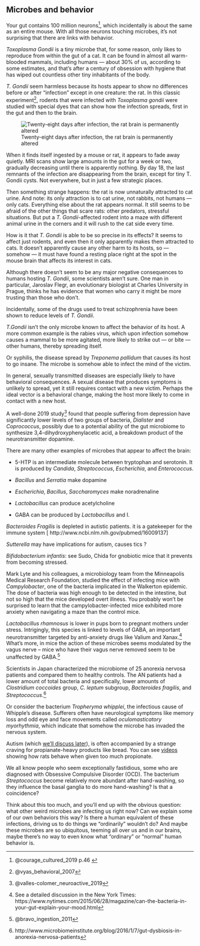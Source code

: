 ## Microbes and behavior {#scienceMicrobesBehavior}

Your gut contains 100 million neurons^[@courage_cultured_2019 p.46 ], which incidentally is about the same as an entire mouse. With all those neurons touching microbes, it's not surprising that there are links with behavior.

_Toxoplasma Gondii_ is a tiny microbe that, for some reason, only likes to reproduce from within the gut of a cat. It can be found in almost all warm-blooded mammals, including humans — about 30% of us, according to some estimates, and that's after a century of obsession with hygiene that has wiped out countless other tiny inhabitants of the body.

_T. Gondii_ seem harmless because its hosts appear to show no differences before or after "infection" except in one creature: the rat. In this classic experiment^[@vyas_behavioral_2007], rodents that were infected with _Toxoplasma gondii_ were studied with special dyes that can show how the infection spreads, first in the gut and then to the brain. 

![Twenty-eight days after infection, the rat brain is permanently altered](https://onedrive.live.com/embed?resid=8BC6084B92FFA451%21684588&authkey=%21ANavft_gNyN-fk4&width=660)

When it finds itself ingested by a mouse or rat, it appears to fade away quietly. MRI scans show large amounts in the gut for a week or two, gradually decreasing until there is apparently nothing. By day 18, the last remnants of the infection are disappearing from the brain, except for tiny T. Gondii cysts. Not everywhere, but in just a few strategic places.

Then something strange happens: the rat is now unnaturally attracted to cat urine. And note: its only attraction is to cat urine, not rabbits, not humans — only cats. Everything else about the rat appears normal. It still seems to be afraid of the other things that scare rats: other predators, stressful situations. But put a _T. Gondii_-affected rodent into a maze with different animal urine in the corners and it will rush to the cat side every time.

How is it that _T. Gondii_ is able to be so precise in its effects? It seems to affect just rodents, and even then it only apparently makes them attracted to cats. It doesn’t apparently cause any other harm to its hosts, so — somehow — it must have found a resting place right at the spot in the mouse brain that affects its interest in cats.

Although there doesn’t seem to be any major negative consequences to humans hosting _T. Gondii_, some scientists aren’t sure. One man in particular, Jaroslav Flegr, an evolutionary biologist at Charles University in Prague, thinks he has evidence that women who carry it might be more trusting than those who don’t. 

Incidentally, some of the drugs used to treat schizophrenia have been shown to reduce levels of _T. Gondii_. 

_T.Gondii_ isn’t the only microbe known to affect the behavior of its host. A more common example is the rabies virus, which upon infection somehow causes a mammal to be more agitated, more likely to strike out — or bite — other humans, thereby spreading itself.

Or syphilis, the disease spread by _Treponema pallidum_ that causes its host to go insane. The microbe is somehow able to infect the mind of the victim.

In general, sexually transmitted diseases are especially likely to have behavioral consequences. A sexual disease that produces symptoms is unlikely to spread, yet it still requires contact with a new victim. Perhaps the ideal vector is a behavioral change, making the host more likely to come in contact with a new host.

A well-done 2019 study^[@valles-colomer_neuroactive_2019] found that people suffering from depression have significantly lower levels of two groups of bacteria, *Dialister* and *Coprococcus*, possibly due to a potential ability of the gut microbiome to synthesize 3,4-dihydroxyphenylacetic acid, a breakdown product of the neurotransmitter dopamine.


There are many other examples of microbes that appear to affect the brain:

* 5-HTP is an intermediate molecule between tryptophan and serotonin.  It is produced by *Candida*, *Streptococcus*, *Escherichia*, and *Enterococcus*.  

* *Bacillus* and *Serratia* make dopamine

* *Escherichia*, *Bacillus*, *Saccharomyces* make noradrenaline

* *Lactobacillus* can produce acetylcholine

* GABA can be produced by *Lactobacillus* and I.



_Bacteroides Fragilis_ is depleted in autistic patients. it is a gatekeeper for the immune system [ http://www.ncbi.nlm.nih.gov/pubmed/16009137]


_Sutterella_ may have implications for autism, causes tics ?


_Bifidobacterium infantis_:  see Sudo, Chida for gnobiotic mice that it prevents from becoming stressed.


Mark Lyte and his colleagues, a microbiology team from the Minneapolis Medical Research Foundation, studied the effect of infecting mice with _Campylobacter_, one of the bacteria implicated in the Walkerton epidemic. The dose of bacteria was high enough to be detected in the intestine, but not so high that the mice developed overt illness. You probably won’t be surprised to learn that the campylobacter-infected mice exhibited more anxiety when navigating a maze than the control mice.


_Lactobacillus rhamnosus_ is lower in pups born to pregnant mothers under stress. Intrigingly, this species is linked to levels of GABA, an important neurotransmitter targeted by anti-anxiety drugs like Valium and Xanax.^[See a detailed discussion in the New York Times: https://www.nytimes.com/2015/06/28/magazine/can-the-bacteria-in-your-gut-explain-your-mood.html] What's more, in mice the action of these microbes seems modulated by the vagus nerve -- mice who have their vagus nerve removed seem to be unaffected by GABA.^[@bravo_ingestion_2011]


Scientists in Japan characterized the microbiome of 25 anorexia nervosa patients and compared them to healthy controls. The AN patients had a lower amount of total bacteria and specifically, lower amounts of _Clostridium coccoides_ group, _C. leptum_ subgroup, _Bacteroides fragilis_, and _Streptococcus_.^[http://www.microbiomeinstitute.org/blog/2016/1/7/gut-dysbiosis-in-anorexia-nervosa-patients]  

Or consider the bacterium _Tropheryma whipplei_, the infectious cause of Whipple's disease. Sufferers often have neurological symptoms like memory loss and odd eye and face movements called _oculomasticatory myorhythmia_, which indicate that somehow the microbe has invaded the nervous system.

Autism (which [we'll discuss later](#caseStudyAutism)), is often accompanied by a strange craving for propianate-heavy products like bread. You can see [videos](https://www.youtube.com/watch?v=WNKsTCXpdGI) showing how rats behave when given too much propionate. 

We all know people who seem exceptionally fastidious, some who are diagnosed with Obsessive Compulsive Disorder (OCD).  The bacterium _Streptococcus_  become relatively more abundant after hand-washing, so they influence the basal ganglia to do more hand-washing? Is that a coincidence?

Think about this too much, and you'll end up with the obvious question: what other weird microbes are infecting us right now? Can we explain some of our own behaviors this way? Is there a human equivalent of these infections, driving us to do things we “ordinarily” wouldn't do? And maybe these microbes are so ubiquitous, teeming all over us and in our brains, maybe there's no way to even know what “ordinary” or “normal” human behavior is.






